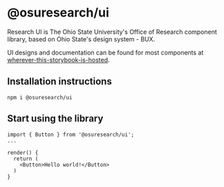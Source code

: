 
<Meta title="Research UI / Introduction" />

# @osuresearch/ui

Research UI is The Ohio State University's Office of Research component library, based on
Ohio State's design system - BUX.

UI designs and documentation can be found for most components at [wherever-this-storybook-is-hosted](#).

## Installation instructions

```
npm i @osuresearch/ui
```

## Start using the library

```tsx
import { Button } from '@osuresearch/ui';
...

render() {
  return (
    <Button>Hello world!</Button>
  )
}
```
